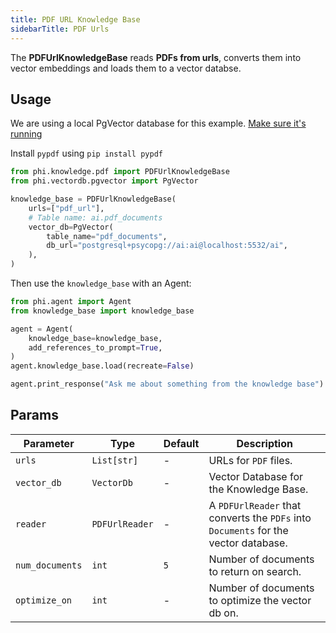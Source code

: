 ```yaml
---
title: PDF URL Knowledge Base
sidebarTitle: PDF Urls
---
```


The **PDFUrlKnowledgeBase** reads **PDFs from urls**, converts them into vector embeddings and loads them to a vector databse.

## Usage

<Note>

We are using a local PgVector database for this example. [Make sure it's running](https://docs.phidata.com/vectordb/pgvector)

</Note>

<Note>

Install `pypdf` using `pip install pypdf`

</Note>

```python knowledge_base.py
from phi.knowledge.pdf import PDFUrlKnowledgeBase
from phi.vectordb.pgvector import PgVector

knowledge_base = PDFUrlKnowledgeBase(
    urls=["pdf_url"],
    # Table name: ai.pdf_documents
    vector_db=PgVector(
        table_name="pdf_documents",
        db_url="postgresql+psycopg://ai:ai@localhost:5532/ai",
    ),
)
```

Then use the `knowledge_base` with an Agent:

```python agent.py
from phi.agent import Agent
from knowledge_base import knowledge_base

agent = Agent(
    knowledge_base=knowledge_base,
    add_references_to_prompt=True,
)
agent.knowledge_base.load(recreate=False)

agent.print_response("Ask me about something from the knowledge base")
```

## Params

| Parameter | Type | Default | Description |
|-----------|------|---------|-------------|
| `urls` | `List[str]` | - | URLs for `PDF` files. |
| `vector_db` | `VectorDb` | - | Vector Database for the Knowledge Base. |
| `reader` | `PDFUrlReader` | - | A `PDFUrlReader` that converts the `PDFs` into `Documents` for the vector database. |
| `num_documents` | `int` | `5` | Number of documents to return on search.|
| `optimize_on` | `int` | - | Number of documents to optimize the vector db on. |
